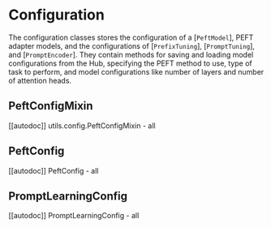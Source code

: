 # Configuration

The configuration classes stores the configuration of a [`PeftModel`], PEFT adapter models, and the configurations of [`PrefixTuning`], [`PromptTuning`], and [`PromptEncoder`]. They contain methods for saving and loading model configurations from the Hub, specifying the PEFT method to use, type of task to perform, and model configurations like number of layers and number of attention heads.

## PeftConfigMixin

[[autodoc]] utils.config.PeftConfigMixin
    - all

## PeftConfig

[[autodoc]] PeftConfig
    - all

## PromptLearningConfig

[[autodoc]] PromptLearningConfig
    - all
